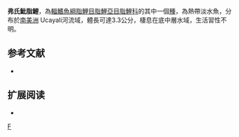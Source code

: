 {{Speciesbox 
| taxon = Hyphessobrycon frankei
| status = NE
| status_system = IUCN3.1
| authority =  [[Zarske|Zarske]] & [[Géry|Géry]], 1997
| synonyms = 
}}
'''弗氏魮脂鯉'''，為[[輻鰭魚綱|輻鰭魚綱]][[脂鯉目|脂鯉目]][[脂鯉亞目|脂鯉亞目]][[脂鯉科|脂鯉科]]的其中一個[[種|種]]，為熱帶淡水魚，分布於[[南美洲|南美洲]] Ucayali河流域，體長可達3.3公分，棲息在底中層水域，生活習性不明。

==参考文献==
{{refbegin}}
*{{FishBase_species|genus=Hyphessobrycon|species=frankei |year=2013|month=12}}
{{refend}}

== 扩展阅读 ==
{{refbegin}}
*{{wikispecies-inline|Hyphessobrycon fernandezi |弗氏魮脂鯉}}
{{refend}}
{{Taxonbar|from=Q6407372}}

[[Category:魮脂鯉屬|F]]


{{魚類小作品}}